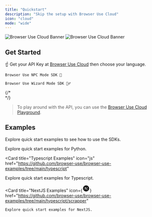 ```yaml
---
title: "Quickstart"
description: "Skip the setup with Browser Use Cloud"
icon: "cloud"
mode: "wide"
---
```


<img
  className="block dark:hidden rounded-2xl"
  src="/images/cloud-banner.png"
  alt="Browser Use Cloud Banner"
/>
<img
  className="hidden dark:block rounded-2xl"
  src="/images/cloud-banner-dark.png"
  alt="Browser Use Cloud Banner"
/>

## Get Started

☝️ Get your API Key at [Browser Use Cloud](https://cloud.browser-use.com) then choose your language.

<CardGroup cols={2}>
  <Card
    title="Python SDK"
    icon="python"
    href="/cloud/v2/python-quickstart"

>

    Browser Use NPC Mode SDK 🤖

  </Card>
  <Card
    title="Node.js SDK"
    icon="node-js"
    href="/cloud/v2/node-quickstart"

>

    Browser Use Wizard Mode SDK 🧙‍♂️

  </Card>

</CardGroup>

{/* <br /> */}

> To play around with the API, you can use the [Browser Use Cloud Playground](https://cloud.browser-use.com/playground).

## Examples

Explore quick start examples to see how to use the SDKs.

<CardGroup cols={2}>
  <Card
    title="Python Examples"
    icon="python"
    href="https://github.com/browser-use/browser-use-examples/tree/main/python"
  >
    Explore quick start examples for Python.
  </Card>

<Card
  title="Typescript Examples"
  icon="js"
  href="https://github.com/browser-use/browser-use-examples/tree/main/typescript"
>
  Explore quick start examples for Typescript.
</Card>

   <Card
    title="NextJS Examples"
    icon={<svg viewBox="0 0 24 24" xmlns="http://www.w3.org/2000/svg" width="24" height="24" fill="currentColor" className="remixicon text-basis h-8 w-8 text-primary"><path d="M12 22C6.47715 22 2 17.5228 2 12C2 6.47715 6.47715 2 12 2C17.5228 2 22 6.47715 22 12C22 17.5228 17.5228 22 12 22ZM15.9999 8H14.6499V12H15.9999V8ZM9.34609 9.70937L15.405 17.5379L16.4591 16.7293L9.68281 8H8V15.9969H9.34609V9.70937Z"></path></svg>}
    href="https://github.com/browser-use/browser-use-examples/tree/main/typescript/scrapper"
  >
    Explore quick start examples for NextJS.
  </Card>
</CardGroup>
